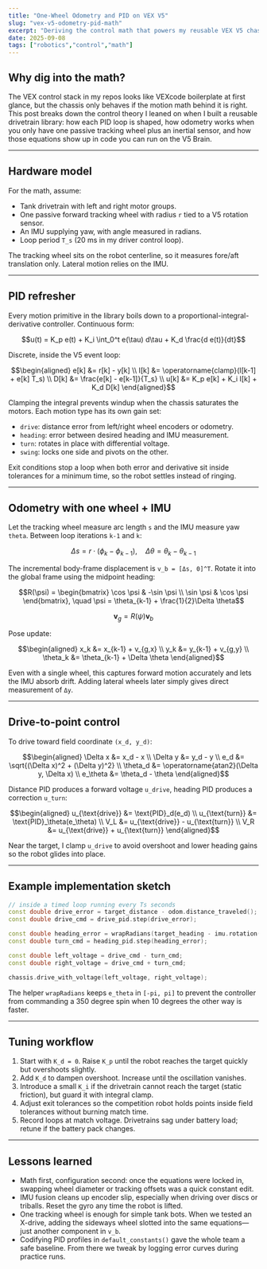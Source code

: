 ```yaml
---
title: "One-Wheel Odometry and PID on VEX V5"
slug: "vex-v5-odometry-pid-math"
excerpt: "Deriving the control math that powers my reusable VEX V5 chassis: PID loops, IMU fusion, and single-wheel odometry translated into match-ready code."
date: 2025-09-08
tags: ["robotics","control","math"]
---
```


## Why dig into the math?

The VEX control stack in my repos looks like VEXcode boilerplate at first glance, but the chassis only behaves if the motion math behind it is right. This post breaks down the control theory I leaned on when I built a reusable drivetrain library: how each PID loop is shaped, how odometry works when you only have one passive tracking wheel plus an inertial sensor, and how those equations show up in code you can run on the V5 Brain.

---

## Hardware model

For the math, assume:

- Tank drivetrain with left and right motor groups.
- One passive forward tracking wheel with radius `r` tied to a V5 rotation sensor.
- An IMU supplying yaw, with angle measured in radians.
- Loop period `T_s` (20 ms in my driver control loop).

The tracking wheel sits on the robot centerline, so it measures fore/aft translation only. Lateral motion relies on the IMU.

---

## PID refresher

Every motion primitive in the library boils down to a proportional-integral-derivative controller. Continuous form:

```math
u(t) = K_p e(t) + K_i \int_0^t e(\tau) d\tau + K_d \frac{d e(t)}{dt}
```

Discrete, inside the V5 event loop:

```math
\begin{aligned}
 e[k] &= r[k] - y[k] \\
 I[k] &= \operatorname{clamp}(I[k-1] + e[k] T_s) \\
 D[k] &= \frac{e[k] - e[k-1]}{T_s} \\
 u[k] &= K_p e[k] + K_i I[k] + K_d D[k]
\end{aligned}
```

Clamping the integral prevents windup when the chassis saturates the motors. Each motion type has its own gain set:

- `drive`: distance error from left/right wheel encoders or odometry.
- `heading`: error between desired heading and IMU measurement.
- `turn`: rotates in place with differential voltage.
- `swing`: locks one side and pivots on the other.

Exit conditions stop a loop when both error and derivative sit inside tolerances for a minimum time, so the robot settles instead of ringing.

---

## Odometry with one wheel + IMU

Let the tracking wheel measure arc length `s` and the IMU measure yaw `theta`. Between loop iterations `k-1` and `k`:

```math
\Delta s = r \cdot (\phi_k - \phi_{k-1}), \quad \Delta \theta = \theta_k - \theta_{k-1}
```

The incremental body-frame displacement is `v_b = [Δs, 0]^T`. Rotate it into the global frame using the midpoint heading:

```math
R(\psi) = \begin{bmatrix}
\cos \psi & -\sin \psi \\
\sin \psi & \cos \psi
\end{bmatrix}, \quad \psi = \theta_{k-1} + \frac{1}{2}\Delta \theta
```

```math
\mathbf{v}_g = R(\psi) \mathbf{v}_b
```

Pose update:

```math
\begin{aligned}
 x_k &= x_{k-1} + v_{g,x} \\
 y_k &= y_{k-1} + v_{g,y} \\
 \theta_k &= \theta_{k-1} + \Delta \theta
\end{aligned}
```

Even with a single wheel, this captures forward motion accurately and lets the IMU absorb drift. Adding lateral wheels later simply gives direct measurement of `Δy`.

---

## Drive-to-point control

To drive toward field coordinate `(x_d, y_d)`:

```math
\begin{aligned}
 \Delta x &= x_d - x \\
 \Delta y &= y_d - y \\
 e_d &= \sqrt{(\Delta x)^2 + (\Delta y)^2} \\
 \theta_d &= \operatorname{atan2}(\Delta y, \Delta x) \\
 e_\theta &= \theta_d - \theta
\end{aligned}
```

Distance PID produces a forward voltage `u_drive`, heading PID produces a correction `u_turn`:

```math
\begin{aligned}
 u_{\text{drive}} &= \text{PID}_d(e_d) \\
 u_{\text{turn}} &= \text{PID}_\theta(e_\theta) \\
 V_L &= u_{\text{drive}} - u_{\text{turn}} \\
 V_R &= u_{\text{drive}} + u_{\text{turn}}
\end{aligned}
```

Near the target, I clamp `u_drive` to avoid overshoot and lower heading gains so the robot glides into place.

---

## Example implementation sketch

```cpp
// inside a timed loop running every Ts seconds
const double drive_error = target_distance - odom.distance_traveled();
const double drive_cmd = drive_pid.step(drive_error);

const double heading_error = wrapRadians(target_heading - imu.rotation(rad));
const double turn_cmd = heading_pid.step(heading_error);

const double left_voltage = drive_cmd - turn_cmd;
const double right_voltage = drive_cmd + turn_cmd;

chassis.drive_with_voltage(left_voltage, right_voltage);
```

The helper `wrapRadians` keeps `e_theta` in `[-pi, pi]` to prevent the controller from commanding a 350 degree spin when 10 degrees the other way is faster.

---

## Tuning workflow

1. Start with `K_d = 0`. Raise `K_p` until the robot reaches the target quickly but overshoots slightly.
2. Add `K_d` to dampen overshoot. Increase until the oscillation vanishes.
3. Introduce a small `K_i` if the drivetrain cannot reach the target (static friction), but guard it with integral clamp.
4. Adjust exit tolerances so the competition robot holds points inside field tolerances without burning match time.
5. Record loops at match voltage. Drivetrains sag under battery load; retune if the battery pack changes.

---

## Lessons learned

- Math first, configuration second: once the equations were locked in, swapping wheel diameter or tracking offsets was a quick constant edit.
- IMU fusion cleans up encoder slip, especially when driving over discs or triballs. Reset the gyro any time the robot is lifted.
- One tracking wheel is enough for simple tank bots. When we tested an X-drive, adding the sideways wheel slotted into the same equations—just another component in `v_b`.
- Codifying PID profiles in `default_constants()` gave the whole team a safe baseline. From there we tweak by logging error curves during practice runs.
